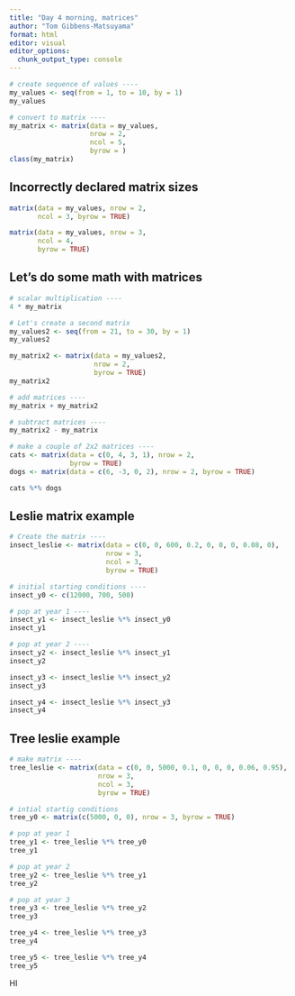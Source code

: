 ```yaml
---
title: "Day 4 morning, matrices"
author: "Tom Gibbens-Matsuyama"
format: html
editor: visual
editor_options: 
  chunk_output_type: console
---
```


```r
# create sequence of values ----
my_values <- seq(from = 1, to = 10, by = 1)
my_values

# convert to matrix ----
my_matrix <- matrix(data = my_values,
                    nrow = 2, 
                    ncol = 5,
                    byrow = )
class(my_matrix)
```

## Incorrectly declared matrix sizes
```r
matrix(data = my_values, nrow = 2,
       ncol = 3, byrow = TRUE)

matrix(data = my_values, nrow = 3,
       ncol = 4,
       byrow = TRUE)
```


## Let's do some math with matrices

```r
# scalar multiplication ----
4 * my_matrix

# Let's create a second matrix
my_values2 <- seq(from = 21, to = 30, by = 1)
my_values2

my_matrix2 <- matrix(data = my_values2,
                     nrow = 2,
                     byrow = TRUE)
my_matrix2

# add matrices ----
my_matrix + my_matrix2

# subtract matrices ----
my_matrix2 - my_matrix


```

```r
# make a couple of 2x2 matrices ----
cats <- matrix(data = c(0, 4, 3, 1), nrow = 2,
               byrow = TRUE)
dogs <- matrix(data = c(6, -3, 0, 2), nrow = 2, byrow = TRUE)

cats %*% dogs
```

## Leslie matrix example 

```r
# Create the matrix ----
insect_leslie <- matrix(data = c(0, 0, 600, 0.2, 0, 0, 0, 0.08, 0),
                        nrow = 3,
                        ncol = 3,
                        byrow = TRUE)

# initial starting conditions ----
insect_y0 <- c(12000, 700, 500)

# pop at year 1 ----
insect_y1 <- insect_leslie %*% insect_y0
insect_y1

# pop at year 2 ----
insect_y2 <- insect_leslie %*% insect_y1
insect_y2

insect_y3 <- insect_leslie %*% insect_y2
insect_y3

insect_y4 <- insect_leslie %*% insect_y3
insect_y4
```

## Tree leslie example

```r
# make matrix ----
tree_leslie <- matrix(data = c(0, 0, 5000, 0.1, 0, 0, 0, 0.06, 0.95),
                      nrow = 3,
                      ncol = 3,
                      byrow = TRUE)

# intial startig conditions
tree_y0 <- matrix(c(5000, 0, 0), nrow = 3, byrow = TRUE)

# pop at year 1 
tree_y1 <- tree_leslie %*% tree_y0
tree_y1

# pop at year 2
tree_y2 <- tree_leslie %*% tree_y1
tree_y2

# pop at year 3 
tree_y3 <- tree_leslie %*% tree_y2
tree_y3

tree_y4 <- tree_leslie %*% tree_y3
tree_y4

tree_y5 <- tree_leslie %*% tree_y4
tree_y5
```

HI